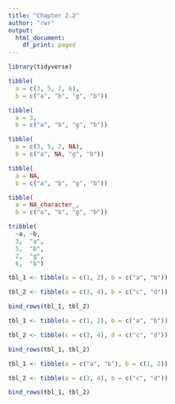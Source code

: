 ```yaml
---
title: "Chapter 2.2"
author: "rwr"
output: 
  html_document:
    df_print: paged
---
```


```r
library(tidyverse)
```


```r
tibble(
  a = c(3, 5, 2, 6),
  b = c("a", "b", "g", "b"))
```


```r
tibble(
  a = 3,
  b = c("a", "b", "g", "b"))
```


```r
tibble(
  a = c(3, 5, 2, NA),
  b = c("a", NA, "g", "b"))
```


```r
tibble(
  a = NA,
  b = c("a", "b", "g", "b"))
```


```r
tibble(
  a = NA_character_,
  b = c("a", "b", "g", "b"))
```


```r
tribble(
  ~a, ~b,
  3,  "a",
  5,  "b",
  2,  "g",
  6,  "b")
```


```r
tbl_1 <- tibble(a = c(1, 2), b = c("a", "b"))

tbl_2 <- tibble(a = c(3, 4), b = c("c", "d"))

bind_rows(tbl_1, tbl_2)
```


```r
tbl_1 <- tibble(a = c(1, 2), b = c("a", "b"))

tbl_2 <- tibble(c = c(3, 4), d = c("c", "d"))

bind_rows(tbl_1, tbl_2)
```


```r
tbl_1 <- tibble(a = c("a", "b"), b = c(1, 2))

tbl_2 <- tibble(a = c(3, 4), b = c("c", "d"))

bind_rows(tbl_1, tbl_2)
```
